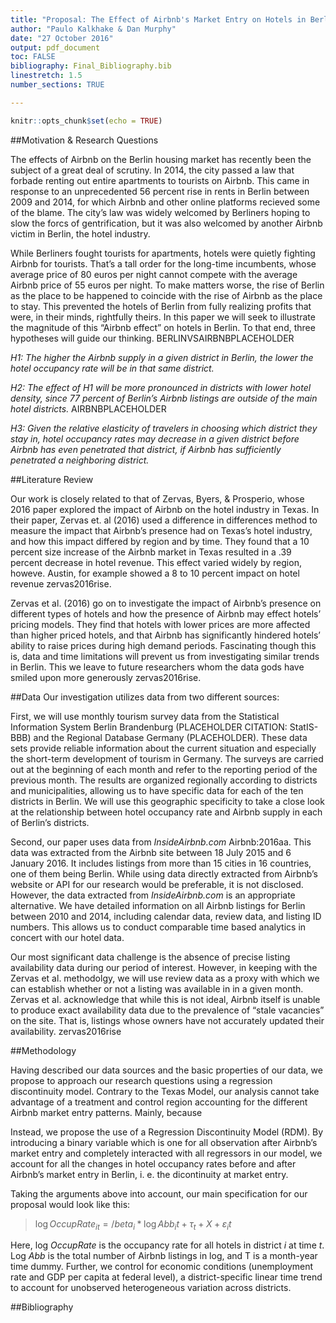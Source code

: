 ```yaml
---
title: "Proposal: The Effect of Airbnb's Market Entry on Hotels in Berlin: A Regression Discontinuity Approach"
author: "Paulo Kalkhake & Dan Murphy"
date: "27 October 2016"
output: pdf_document
toc: FALSE
bibliography: Final_Bibliography.bib
linestretch: 1.5
number_sections: TRUE

---
```


```r
knitr::opts_chunk$set(echo = TRUE)
```

##Motivation & Research Questions

The effects of Airbnb on the Berlin housing market has recently been the subject of a great deal of scrutiny. In 2014, the city passed a law that forbade renting out entire apartments to tourists on Airbnb. This came in response to an unprecedented 56 percent rise in rents in Berlin between 2009 and 2014, for which Airbnb and other online platforms recieved some of the blame. The city's law was widely welcomed by Berliners hoping to slow the forcs of gentrification, but it was also welcomed by another Airbnb victim in Berlin, the hotel industry. 

While Berliners fought tourists for apartments, hotels were quietly fighting Airbnb for tourists. That's a tall order for the long-time incumbents, whose average price of 80 euros per night cannot compete with the average Airbnb price of 55 euros per night. To make matters worse, the rise of Berlin as the place to be happened to coincide with the rise of Airbnb as the place to stay. This prevented the hotels of Berlin from fully realizing profits that were, in their minds, rightfully theirs. In this paper we will seek to illustrate the magnitude of this "Airbnb effect" on hotels in Berlin. To that end, three hypotheses will guide our thinking. BERLINVSAIRBNBPLACEHOLDER

*H1: The higher the Airbnb supply in a given district in Berlin, the lower the hotel occupancy rate will be in that same district.*

*H2: The effect of H1 will be more pronounced in districts with lower hotel density, since 77 percent of Berlin's Airbnb listings are outside of the main hotel districts.* AIRBNBPLACEHOLDER

*H3: Given the relative elasticity of travelers in choosing which district they stay in, hotel occupancy rates may decrease in a given district before Airbnb has even penetrated that district, if Airbnb has sufficiently penetrated a neighboring district.*


##Literature Review

Our work is closely related to that of Zervas, Byers, & Prosperio, whose 2016 paper explored the impact of Airbnb on the hotel industry in Texas. In their paper, Zervas et. al (2016) used a difference in differences method to measure the impact that Airbnb's presence had on Texas's hotel industry, and how this impact differed by region and by time. They found that a 10 percent size increase of the Airbnb market in Texas resulted in a .39 percent decrease in hotel revenue. This effect varied widely by region, howeve. Austin, for example showed a 8 to 10 percent impact on hotel revenue zervas2016rise.

Zervas et al. (2016) go on to investigate the impact of Airbnb's presence on different types of hotels and how the presence of Airbnb may effect hotels' pricing models. They find that hotels with lower prices are more affected than higher priced hotels, and that Airbnb has significantly hindered hotels' ability to raise prices during high demand periods. Fascinating though this is, data and time limitations will prevent us from investigating similar trends in Berlin. This we leave to future researchers whom the data gods have smiled upon more generously zervas2016rise.


##Data
Our investigation utilizes data from two different sources: 

First, we will use monthly tourism survey data from the Statistical Information System Berlin Brandenburg (PLACEHOLDER CITATION: StatIS-BBB) and the Regional Database Germany (PLACEHOLDER). These data sets provide reliable information about the current situation and especially the short-term development of tourism in Germany. The surveys are carried out at the beginning of each month and refer to the reporting period of the previous month. The results are organized regionally according to districts and municipalities, allowing us to have specific data for each of the ten districts in Berlin. We will use this geographic specificity to take a close look at the relationship between hotel occupancy rate and Airbnb supply in each of Berlin's districts. 

Second, our paper uses data from *InsideAirbnb.com* Airbnb:2016aa. This data was extracted from the Airbnb site between 18 July 2015 and 6 January 2016. It includes listings from more than 15 cities in 16 countries, one of them being Berlin. While using data directly extracted from Airbnb's website or API for our research would be preferable, it is not disclosed. However, the data extracted from *InsideAirbnb.com* is an appropriate alternative. We have detailed information on all Airbnb listings for Berlin between 2010 and 2014, including calendar data, review data, and listing ID numbers. This allows us to conduct comparable time based analytics in concert with our hotel data. 

Our most significant data challenge is the absence of precise listing availability data during our period of interest. However, in keeping with the Zervas et al. methodolgy, we will use review data as a proxy with which we can establish whether or not a listing was available in in a given month. Zervas et al. acknowledge that while this is not ideal, Airbnb itself is unable to produce exact availability data due to the prevalence of "stale vacancies" on the site. That is, listings whose owners have not accurately updated their availability. zervas2016rise


##Methodology

Having described our data sources and the basic properties of our data, we propose to approach our research questions using a regression discontinuity model. Contrary to the Texas Model, our analysis cannot take advantage of a treatment and control region accounting for the different Airbnb market entry patterns. Mainly, because

Instead, we propose the use of a Regression Discontinuity Model (RDM). By introducing a binary variable which is one for all observation after Airbnb's market entry and completely interacted with all regressors in our model, we account for all the changes in hotel occupancy rates before and after Airbnb's market entry in Berlin, i. e. the dicontinuity at market entry.

Taking the arguments above into account, our main specification for our proposal would look like this:

> ${\log OccupRate}_{it} = /beta_i * \log Abb_it + \tau_t + X + \varepsilon_it$

Here, log *OccupRate* is the occupancy rate for all hotels in district *i* at time *t*. Log *Abb* is the total number of Airbnb listings in log, and T is a month-year time dummy. Further, we control for economic conditions (unemployment rate and GDP per capita at federal level), a district-specific linear time trend to account for unobserved heterogeneous variation across districts. 

\newpage
##Bibliography